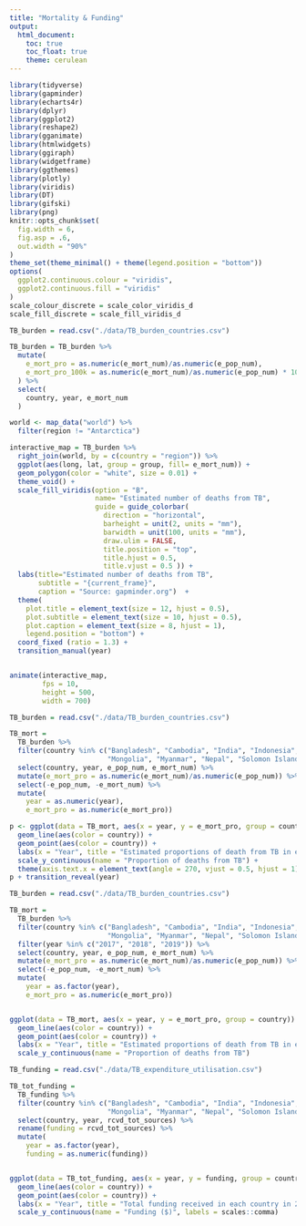 ```yaml
---
title: "Mortality & Funding"
output: 
  html_document:
    toc: true
    toc_float: true
    theme: cerulean
---
```


```r
library(tidyverse)
library(gapminder)
library(echarts4r)
library(dplyr)
library(ggplot2)
library(reshape2)
library(gganimate)
library(htmlwidgets)
library(ggiraph)
library(widgetframe)
library(ggthemes)
library(plotly)
library(viridis)
library(DT)
library(gifski)
library(png)
knitr::opts_chunk$set(
  fig.width = 6,
  fig.asp = .6,
  out.width = "90%"
)
theme_set(theme_minimal() + theme(legend.position = "bottom"))
options(
  ggplot2.continuous.colour = "viridis",
  ggplot2.continuous.fill = "viridis"
)
scale_colour_discrete = scale_color_viridis_d
scale_fill_discrete = scale_fill_viridis_d
```

```r
TB_burden = read.csv("./data/TB_burden_countries.csv")

TB_burden = TB_burden %>%
  mutate(
    e_mort_pro = as.numeric(e_mort_num)/as.numeric(e_pop_num),
    e_mort_pro_100k = as.numeric(e_mort_num)/as.numeric(e_pop_num) * 100000
  ) %>%
  select(
    country, year, e_mort_num
  )

world <- map_data("world") %>%
  filter(region != "Antarctica")
```

```r
interactive_map = TB_burden %>%
  right_join(world, by = c(country = "region")) %>%
  ggplot(aes(long, lat, group = group, fill= e_mort_num)) +
  geom_polygon(color = "white", size = 0.01) +
  theme_void() +
  scale_fill_viridis(option = "B",
                     name= "Estimated number of deaths from TB",
                     guide = guide_colorbar(
                       direction = "horizontal",
                       barheight = unit(2, units = "mm"),
                       barwidth = unit(100, units = "mm"),
                       draw.ulim = FALSE,
                       title.position = "top",
                       title.hjust = 0.5,
                       title.vjust = 0.5 )) +
  labs(title="Estimated number of deaths from TB",
       subtitle = "{current_frame}",
       caption = "Source: gapminder.org")  +
  theme(
    plot.title = element_text(size = 12, hjust = 0.5),
    plot.subtitle = element_text(size = 10, hjust = 0.5),
    plot.caption = element_text(size = 8, hjust = 1),
    legend.position = "bottom") +
  coord_fixed (ratio = 1.3) +
  transition_manual(year)


animate(interactive_map, 
        fps = 10, 
        height = 500, 
        width = 700)
```


```r
TB_burden = read.csv("./data/TB_burden_countries.csv")

TB_mort =
  TB_burden %>%
  filter(country %in% c("Bangladesh", "Cambodia", "India", "Indonesia", "Lao People's Democratic Republic",
                        "Mongolia", "Myanmar", "Nepal", "Solomon Islands", "Thailand", "Timor-Leste")) %>%
  select(country, year, e_pop_num, e_mort_num) %>%
  mutate(e_mort_pro = as.numeric(e_mort_num)/as.numeric(e_pop_num)) %>%
  select(-e_pop_num, -e_mort_num) %>%
  mutate(
    year = as.numeric(year), 
    e_mort_pro = as.numeric(e_mort_pro))

p <- ggplot(data = TB_mort, aes(x = year, y = e_mort_pro, group = country)) +
  geom_line(aes(color = country)) +
  geom_point(aes(color = country)) +
  labs(x = "Year", title = "Estimated proportions of death from TB in each country in 2000~2019") +
  scale_y_continuous(name = "Proportion of deaths from TB") +
  theme(axis.text.x = element_text(angle = 270, vjust = 0.5, hjust = 1))
p + transition_reveal(year)
```

```r
TB_burden = read.csv("./data/TB_burden_countries.csv")

TB_mort =
  TB_burden %>%
  filter(country %in% c("Bangladesh", "Cambodia", "India", "Indonesia", "Lao People's Democratic Republic",
                        "Mongolia", "Myanmar", "Nepal", "Solomon Islands", "Thailand", "Timor-Leste")) %>%
  filter(year %in% c("2017", "2018", "2019")) %>%
  select(country, year, e_pop_num, e_mort_num) %>%
  mutate(e_mort_pro = as.numeric(e_mort_num)/as.numeric(e_pop_num)) %>%
  select(-e_pop_num, -e_mort_num) %>%
  mutate(
    year = as.factor(year), 
    e_mort_pro = as.numeric(e_mort_pro))


ggplot(data = TB_mort, aes(x = year, y = e_mort_pro, group = country)) +
  geom_line(aes(color = country)) +
  geom_point(aes(color = country)) +
  labs(x = "Year", title = "Estimated proportions of death from TB in each country in 2017~2019") +
  scale_y_continuous(name = "Proportion of deaths from TB")
```

```r
TB_funding = read.csv("./data/TB_expenditure_utilisation.csv")

TB_tot_funding =
  TB_funding %>%
  filter(country %in% c("Bangladesh", "Cambodia", "India", "Indonesia", "Lao People's Democratic Republic",
                        "Mongolia", "Myanmar", "Nepal", "Solomon Islands", "Thailand", "Timor-Leste")) %>%
  select(country, year, rcvd_tot_sources) %>%
  rename(funding = rcvd_tot_sources) %>%
  mutate(
    year = as.factor(year), 
    funding = as.numeric(funding))


ggplot(data = TB_tot_funding, aes(x = year, y = funding, group = country)) +
  geom_line(aes(color = country)) +
  geom_point(aes(color = country)) +
  labs(x = "Year", title = "Total funding received in each country in 2017~2019") +
  scale_y_continuous(name = "Funding ($)", labels = scales::comma)
```

